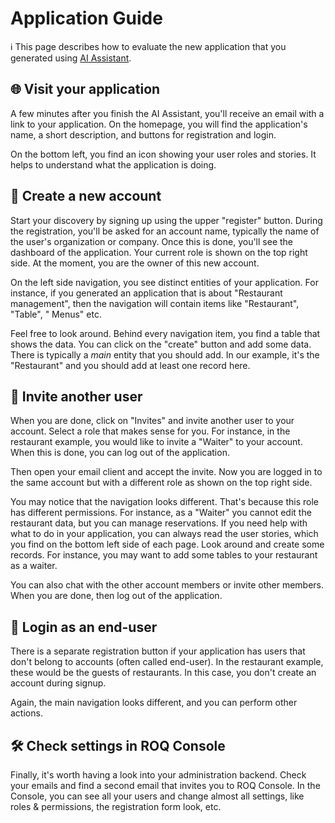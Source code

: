 # Application Guide

ℹ️ This page describes how to evaluate the new application that you generated using
[AI Assistant](https://app.roq.ai/).

[//]: # ( TODO This page needs screenshots!!!)

## 🌐 Visit your application 

    
A few minutes after you finish the AI Assistant, you'll receive an email with a link to your application. On the
homepage, you will find the application's name, a short description, and buttons for registration and login.

On the bottom left, you find an icon showing your user roles and stories. It helps to understand what the
application is doing.

## 👤 Create a new account

Start your discovery by signing up using the upper "register" button. During the registration, you'll be asked
for an account name, typically the name of the user's organization or company. Once this is done, you'll see the
dashboard of the application. Your current role is shown on the top right side. At the moment, you are the owner of this
new account.

On the left side navigation, you see distinct entities of your application. For instance, if you generated an
application that is about "Restaurant management", then the navigation will contain items like "Restaurant", "Table", "
Menus" etc.

Feel free to look around. Behind every navigation item, you find a table that shows the data. You can
click on the "create" button and add some data. There is typically a _main_ entity that you should add. In our
example, it's the "Restaurant" and you should add at least one record here.

[//]: # (TODO Add Image)

## 👥 Invite another user

When you are done, click on "Invites" and invite another user to your account. Select a role that makes sense for
you. For instance, in the restaurant example, you would like to invite a "Waiter" to your account. When this is done,
you can log out of the application.

Then open your email client and accept the invite. Now you are logged in to the same account but with a different
role as shown on the top right side.

You may notice that the navigation looks different. That's because this role has different permissions. For instance,
as a "Waiter" you cannot edit the restaurant data, but you can manage reservations. If you need help with what to do in
your application, you can always read the user stories, which you find on the bottom left side of each page. Look around
and create some records. For instance, you may want to add some tables to your restaurant as a waiter.

You can also chat with the other account members or invite other members. When you are done, then log out of the
application.

## 🏁 Login as an end-user

There is a separate registration button if your application has users that don't belong to accounts (often called
end-user). In the restaurant example, these would be the guests of restaurants. In this case, you don't
create an account during signup.

Again, the main navigation looks different, and you can perform other actions.

## 🛠️ Check settings in ROQ Console

Finally, it's worth having a look into your administration backend. Check your emails and find a second email that
invites you to ROQ Console. In the Console, you can see all your users and change almost all settings, like
roles & permissions, the registration form look, etc. 

